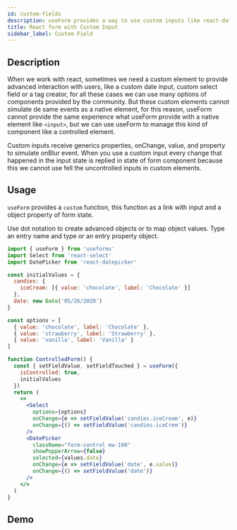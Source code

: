 ```yaml
---
id: custom-fields
description: useForm provides a way to use custom inputs like react-date-picker or react-select. The custom inputs receive generics properties, onChange, value, and property to simulate onBlur event. Use React Select, React Datepicker.
title: React form with Custom Input
sidebar_label: Custom Field
---
```



## Description

When we work with react, sometimes we need a custom element to provide advanced interaction with users,
like a custom date input, custom select field or a tag creator,
for all these cases we can use many options of components provided by the community.
But these custom elements cannot simulate de same events as a native element,
for this reason, useForm cannot provide the same experience what useForm provide with a native element like `<input>`,
but we can use useForm to manage this kind of component like a controlled element.

Custom inputs receive generics properties, onChange, value, and property to simulate onBlur event.
When you use a custom input every change that happened in the input state is replied in state of form component because this we cannot use fell the uncontrolled inputs in custom elements.

## Usage

`useForm` provides a `custom` function, this function as a link with input and a object property of form state.

Use dot notation to create advanced objects or to map object values. Type an entry name and type or an entry property object.

```jsx
import { useForm } from 'useforms'
import Select from 'react-select'
import DatePicker from 'react-datepicker'

const initialValues = {
  candies: {
    iceCream: [{ value: 'chocolate', label: 'Chocolate' }]
  },
  date: new Date('05/26/2020')
}

const options = [
  { value: 'chocolate', label: 'Chocolate' },
  { value: 'strawberry', label: 'Strawberry' },
  { value: 'vanilla', label: 'Vanilla' }
]

function ControlledForm() {
  const { setFieldValue, setFieldTouched } = useForm({
    isControlled: true,
    initialValues
  })
  return (
    <>
      <Select
        options={options}
        onChange={e => setFieldValue('candies.iceCream', e)}
        onChange={() => setFieldValue('candies.iceCrem')}
      />
      <DatePicker
        className="form-control mw-100"
        showPopperArrow={false}
        selected={values.date}
        onChange={e => setFieldValue('date', e.value)}
        onChange={() => setFieldValue('date')}
      />
    </>
  )
}
```

## Demo

<Custom />
